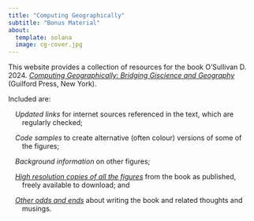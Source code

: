 ```yaml
---
title: "Computing Geographically"
subtitle: "Bonus Material"
about:
  template: solana
  image: cg-cover.jpg
---
```


This website provides a collection of resources for the book O'Sullivan D. 2024. [_Computing Geographically: Bridging Giscience and Geography_](https://www.guilford.com/books/Computing-Geographically/David-O'Sullivan/9781462553938) (Guilford Press, New York).

Included are:

::: {style="margin:0em 2em 0em 2em; text-indent:-1em;"}
*Updated links* for internet sources referenced in the text, which are regularly checked;

*Code samples* to create alternative (often colour) versions of some of the figures;

*Background information* on other figures;

[*High resolution copies of all the figures*](the-figures/) from the book as published, freely available to download; and

[*Other odds and ends*](posts.qmd) about writing the book and related thoughts and musings.
:::
